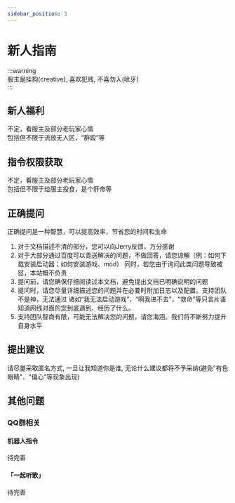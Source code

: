 ```yaml
---
sidebar_position: 3
---
```


# 新人指南

:::warning  
服主是挂狗(creative), 喜欢犯贱, 不喜勿入(呲牙)  
:::  

## 新人福利

不定，看服主及部分老玩家心情  
包括但不限于流放无人区，“群殴”等


## 指令权限获取

不定，看服主及部分老玩家心情  
包括但不限于给服主投食，是个肝帝等

## 正确提问  
正确提问是一种智慧，可以提高效率，节省您的时间和生命

1. 对于文档描述不清的部分，您可以向Jerry反馈，万分感谢  
2. 对于大部分通过百度可以青送解决的问题，不做回答，请您谅解（例：如何下载安装启动器；如何安装游戏、mod）
   同时，若您由于询问此类问题导致被怼，本站概不负责  
3. 提问前，请您确保仔细阅读过本文档，避免提出文档已明确说明的问题  
4. 提问时，请您尽量详细描述您的问题并在必要时附加日志以及配置。支持团队不是神，无法通过
   诸如“我无法启动游戏”，“啊我进不去”，“救命”等只言片语知道网线对面的您到底遇到、经历了什么。  
5. 支持团队智商有限，可能无法解决您的问题，请您海涵。我们将不断努力提升自身水平

## 提出建议  
请尽量采取匿名方式, 一旦让我知道你是谁, 无论什么建议都将不予采纳(避免"有色眼睛"、"偏心"等现象出现)

## 其他问题

### QQ群相关

#### 机器人指令  
待完善  
#### 「一起听歌」  
待完善  

